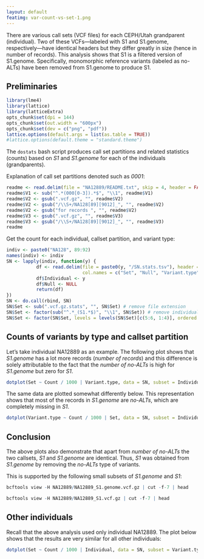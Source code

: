 ```yaml
---
layout: default
featimg: var-count-vs-set-1.png
---
```


There are various call sets (VCF files) for each CEPH/Utah grandparent (individual).  Two of these VCFs---labeled with S1 and S1.genome, respectively---have identical headers but they differ greatly in size (hence in number of records).  This analysis shows that S1 is a filtered version of S1.genome.  Specifically, monomorphic reference variants (labeled as no-ALTs) have been removed from S1.genome to produce S1.

## Preliminaries

```r
library(lme4)
library(lattice)
library(latticeExtra)
opts_chunk$set(dpi = 144)
opts_chunk$set(out.width = "600px")
opts_chunk$set(dev = c("png", "pdf"))
lattice.options(default.args = list(as.table = TRUE))
#lattice.options(default.theme = "standard.theme")
```

The `dostats` bash script produces call set partitions and related statistics (counts) based on *S1* and *S1.genome* for each of the individuals (grandparents).

Explanation of call set partitions denoted such as *0001*:

```r
readme <- read.delim(file = "NA12889/README.txt", skip = 4, header = FALSE)
readme$V1 <- sub("^.*(000[0-3]).*$", "\\1", readme$V1)
readme$V2 <- gsub(".vcf.gz", "", readme$V2)
readme$V2 <- gsub("/\\S+/NA128[89][9012]_", "", readme$V2)
readme$V2 <- gsub("for records ", "", readme$V2)
readme$V3 <- gsub(".vcf.gz", "", readme$V3)
readme$V3 <- gsub("/\\S+/NA128[89][9012]_", "", readme$V3)
readme
```

Get the count for each individual, callset partition, and variant type:

```r
indiv <- paste0("NA128", 89:92)
names(indiv) <- indiv
SN <- lapply(indiv, function(y) {
           df <- read.delim(file = paste0(y, "/SN.stats.tsv"), header = FALSE,
                            col.names = c("Set", "Null", "Variant.type", "Count"))
           df$Individual <- y
           df$Null <- NULL
           return(df)
})
SN <- do.call(rbind, SN)
SN$Set <- sub(".vcf.gz.stats", "", SN$Set) # remove file extension
SN$Set <- factor(sub("^.*_(S1.*$)", "\\1", SN$Set)) # remove individual-specific info from Set
SN$Set <- factor(SN$Set, levels = levels(SN$Set)[c(5:6, 1:4)], ordered = TRUE)
```

## Counts of variants by type and callset partition

Let's take individual NA12889 as an example.  The following plot shows that *S1.genome* has a lot more records (*number of records*) and this difference is solely attributable to the fact that the *number of no-ALTs* is high for *S1.genome* but zero for *S1*.

```r
dotplot(Set ~ Count / 1000 | Variant.type, data = SN, subset = Individual == "NA12889", scales = list(x = list(relation = "free")))
```

The same data are plotted somewhat differently below.  This representation shows that most of the records in *S1.genome* are *no-ALTs*, which are completely missing in *S1*.

```r
dotplot(Variant.type ~ Count / 1000 | Set, data = SN, subset = Individual == "NA12889")
```

## Conclusion

The above plots also demonstrate that apart from *number of no-ALTs* the two callsets, *S1* and *S1.genome* are identical. Thus, *S1* was obtained from  *S1.genome* by removing the *no-ALTs* type of variants.

This is supported by the following small subsets of *S1.genome* and *S1*:

```r
bcftools view -H NA12889/NA12889_S1.genome.vcf.gz | cut -f-7 | head
```

```r
bcftools view -H NA12889/NA12889_S1.vcf.gz | cut -f-7 | head
```

## Other individuals

Recall that the above analysis used only individual NA12889.  The plot below shows that the results are very similar for all other individuals:

```r
dotplot(Set ~ Count / 1000 | Individual, data = SN, subset = Variant.type == "number of SNPs:", main = "number of SNPs:")
```
